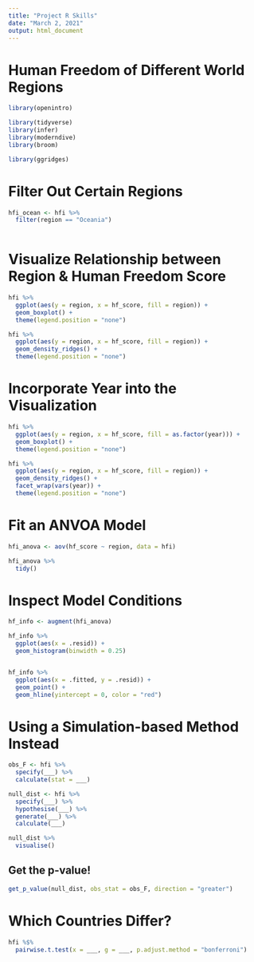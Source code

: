 ```yaml
---
title: "Project R Skills"
date: "March 2, 2021"
output: html_document
---
```


# Human Freedom of Different World Regions

```r
library(openintro)

library(tidyverse)
library(infer)
library(moderndive)
library(broom)

library(ggridges)
```


# Filter Out Certain Regions 

```r
hfi_ocean <- hfi %>% 
  filter(region == "Oceania")
  
```



# Visualize Relationship between Region & Human Freedom Score

```r
hfi %>% 
  ggplot(aes(y = region, x = hf_score, fill = region)) +
  geom_boxplot() + 
  theme(legend.position = "none")

hfi %>% 
  ggplot(aes(y = region, x = hf_score, fill = region)) +
  geom_density_ridges() + 
  theme(legend.position = "none")

```



# Incorporate Year into the Visualization

```r
hfi %>% 
  ggplot(aes(y = region, x = hf_score, fill = as.factor(year))) +
  geom_boxplot() + 
  theme(legend.position = "none") 

hfi %>% 
  ggplot(aes(y = region, x = hf_score, fill = region)) +
  geom_density_ridges() + 
  facet_wrap(vars(year)) + 
  theme(legend.position = "none")

```


# Fit an ANVOA Model 

```r
hfi_anova <- aov(hf_score ~ region, data = hfi) 

hfi_anova %>% 
  tidy()

```


# Inspect Model Conditions 

```r
hf_info <- augment(hfi_anova)

hf_info %>% 
  ggplot(aes(x = .resid)) + 
  geom_histogram(binwidth = 0.25)


hf_info %>% 
  ggplot(aes(x = .fitted, y = .resid)) + 
  geom_point() + 
  geom_hline(yintercept = 0, color = "red")

```


# Using a Simulation-based Method Instead 


```r
obs_F <- hfi %>% 
  specify(___) %>% 
  calculate(stat = ___)

null_dist <- hfi %>% 
  specify(___) %>% 
  hypothesise(___) %>% 
  generate(___) %>% 
  calculate(___)

null_dist %>% 
  visualise()
```


## Get the p-value! 

```r
get_p_value(null_dist, obs_stat = obs_F, direction = "greater")
```


# Which Countries Differ? 

```r
hfi %$%
  pairwise.t.test(x = ___, g = ___, p.adjust.method = "bonferroni")
```



